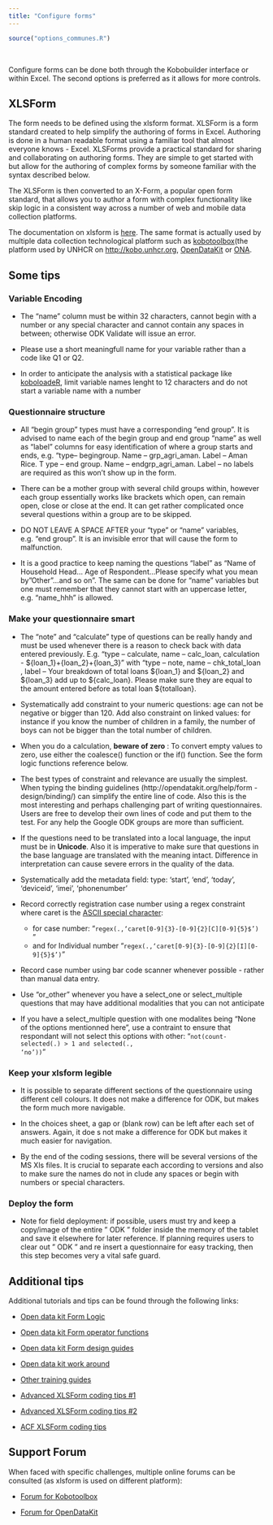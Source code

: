 ```yaml
---
title: "Configure forms"
---
```


```r
source("options_communes.R")
```

<div class="important">
 

Configure forms can be done both through the Kobobuilder interface or within Excel.
The second options is preferred as it allows for more controls.

</div>

## XLSForm

The form needs to be defined using the xlsform format.
XLSForm is a form standard created to help simplify the authoring of forms in Excel. Authoring is done in a human readable format using a familiar tool that almost everyone knows - Excel. XLSForms provide a practical standard for sharing and collaborating on authoring forms. They are simple to get started with but allow for the authoring of complex forms by someone familiar with the syntax described below.

The XLSForm is then converted to an X-Form, a popular open form standard, that allows you to author a form with complex functionality like skip logic in a consistent way across a number of web and mobile data collection platforms.

The documentation on xlsform is [here](http://xlsform.org/). The same format is actually used by multiple data collection technological platform such as [kobotoolbox](http://www.kobotoolbox.org/)(the platform used by UNHCR on [http://kobo.unhcr.org](http://kobo.unhcr.org), [OpenDataKit](https://opendatakit.org/) or [ONA](https://ona.io).


## Some tips

### Variable Encoding

 * The "name" column must be within 32 characters, cannot begin with a number or any special character and cannot contain any spaces in between; otherwise ODK Validate will issue an error. 
 
 * Please use a short meaningfull name for your variable rather than a code like Q1 or Q2. 
 
 * In order to anticipate the analysis with a statistical package like [koboloadeR](https://unhcr.github.io/koboloadeR/docs/), limit variable names lenght to 12 characters and do not start a variable name with a number
 
### Questionnaire structure 

 * All "begin group" types must have a corresponding "end group". It is advised to name each of the begin group and end group "name" as well as "label" columns for easy identification of where a group starts and ends, e.g. "type– begingroup. Name – grp_agri_aman. Label – Aman Rice. T ype – end group. Name – endgrp_agri_aman. Label – no labels are required as this won't show up in the form. 
 
 * There can be a mother group with several child groups within, however each group essentially works like brackets which open, can remain open, close or close at the end. It can get rather complicated once several questions within a group are to be skipped. 

 * DO NOT LEAVE A SPACE AFTER your "type" or "name" variables, e.g. "end group ". It is an invisible error that will cause the form to malfunction. 

 * It is a good practice to keep naming the questions "label" as “Name of Household Head... Age of Respondent...Please specify what you mean by "Other"...and so on”. The same can be done for "name" variables but one must remember that they cannot start with an uppercase letter, e.g. “name_hhh” is allowed. 
 
### Make your questionnaire smart 

 * The "note" and "calculate" type of questions can be really handy and must be used whenever there is a reason to check back with data entered previously. E.g. "type – calculate, name – calc_loan, calculation - ${loan_1}+{loan_2}+{loan_3}" with "type – note, name – chk_total_loan , label – Your breakdown of total loans ${loan_1} and ${loan_2} and ${loan_3} add up to ${calc_loan}. Please make sure they are equal to the amount entered before as total loan ${totalloan}. 
 
 * Systematically add constraint to your numeric questions: age can not be negative or bigger than 120. Add also constraint on linked values: for instance if you know the number of children in a family, the number of boys can not be bigger than the total number of children.
 
 * When you do a calculation, __beware of zero__ : To convert empty values to zero, use either the coalesce() function or the if() function. See the form logic functions reference below.

 * The best types of constraint and relevance are usually the simplest. When typing the binding guidelines (http://opendatakit.org/help/form - design/binding/) can simplify the entire line of code. Also this is the most interesting and perhaps challenging part of writing questionnaires. Users are free to develop their own lines of code and put them to the test. For any help the Google ODK groups are more than sufficient. 
 
 * If the questions need to be translated into a local language, the input must be in __Unicode__. Also it is imperative to make sure that questions in the base language are translated with the meaning intact. Difference in interpretation can cause severe errors in the quality of the data. 
 
 * Systematically add the metadata field: type: 'start', 'end', 'today', 'deviceid', 'imei', 'phonenumber'
 
 * Record correctly registration case number using a regex constraint where caret is the [ASCII special character](https://en.wikipedia.org/wiki/Caret): 
     * for case number: "<code>regex(.,'caret[0-9]{3}-[0-9]{2}[C][0-9]{5}$') </code>" 
     * and for Individual number  "<code>regex(.,'caret[0-9]{3}-[0-9]{2}[I][0-9]{5}$')</code>"
 
 * Record case number using bar code scanner whenever possible - rather than manual data entry.
 
 * Use "or_other" whenever you have a select_one or select_multiple questions that may have additional modalities that you can not anticipate
 
 * If you have a select_multiple question with one modalites being "None of the options mentionned here", use a contraint to ensure that respondant will not select this options with other: "<code>not(count-selected(.) > 1 and selected(., 'no'))</code>"
 

### Keep your xlsform legible 

 * It is possible to separate different sections of the questionnaire using different cell colours. It does not make a difference for ODK, but makes the form much more navigable. 

 * In the choices sheet, a gap or (blank row) can be left after each set of answers. Again, it doe s not make a difference for ODK but makes it much easier for navigation. 

 * By the end of the coding sessions, there will be several versions of the MS Xls files. It is crucial to separate each according to versions and also to make sure the names do not in clude any spaces or begin with numbers or special characters. 


### Deploy the form

 * Note for field deployment: if possible, users must try and keep a copy/image of the entire " ODK " folder inside the memory of the tablet and save it elsewhere for later reference. If planning requires users to clear out " ODK " and re insert a questionnaire for easy tracking, then this step becomes very a vital safe guard.


## Additional tips

Additional tutorials and tips can be found through the following links: 

 * [Open data kit Form Logic](https://docs.opendatakit.org/form-logic/)
 
 * [Open data kit Form operator functions](https://docs.opendatakit.org/form-operators-functions/)

 * [Open data kit Form design guides](https://opendatakit.org/help/form-design/) 

 * [Open data kit work around](https://opendatakit.org/help/form-design/workarounds/)  

 * [Other training guides](https://opendatakit.org/help/training-guides/)

 * [Advanced XLSForm coding tips #1](http://blog.cartong.org/2015/08/11/advanced-xls-forms-coding-1/)  

 * [Advanced XLSForm coding tips #2](http://blog.cartong.org/2015/08/21/advanced-xls-forms-coding-2/) 
 
 * [ACF XLSForm coding tips](https://odk.acf-e.org/odk/LinkedDocuments/Annex%204%20ODK%20ACF-E%20How%20to%20author%20surveys%20for%20ODK.pdf)
 

## Support Forum 

When faced with specific challenges, multiple online forums can be consulted (as xlsform is used on different platform): 

 * [Forum for Kobotoolbox](http://support.kobotoolbox.org/) 

 * [Forum for OpenDataKit](https://forum.opendatakit.org/)  



